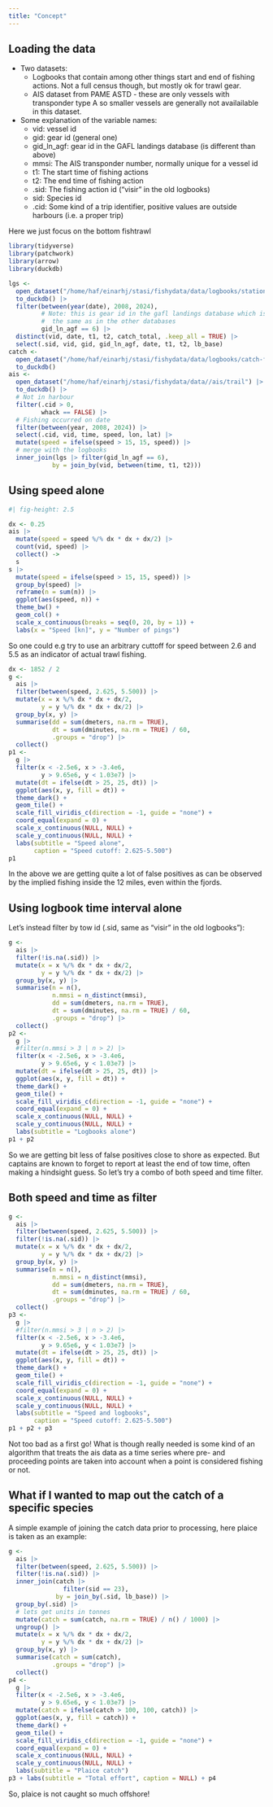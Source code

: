 ```yaml
---
title: "Concept"
---
```


## Loading the data

* Two datasets:
  * Logbooks that contain among other things start and end of fishing actions. Not a full census though, but mostly ok for trawl gear.
  * AIS dataset from PAME ASTD - these are only vessels with transponder type A so smaller vessels are generally not availailable in this dataset.
  
* Some explanation of the variable names:
  * vid: vessel id
  * gid: gear id (general one)
  * gid_ln_agf: gear id in the GAFL landings database (is different than above)
  * mmsi: The AIS transponder number, normally unique for a vessel id
  * t1: The start time of fishing actions
  * t2: The end time of fishing action
  * .sid: The fishing action id ("visir" in the old logbooks)
  * sid: Species id
  * .cid: Some kind of a trip identifier, positive values are outside harbours (i.e. a proper trip)
  
Here we just focus on the bottom fishtrawl

```r
library(tidyverse)
library(patchwork)
library(arrow)
library(duckdb)

lgs <- 
  open_dataset("/home/haf/einarhj/stasi/fishydata/data/logbooks/station-for-ais.parquet") |> 
  to_duckdb() |> 
  filter(between(year(date), 2008, 2024),
         # Note: this is gear id in the gafl landings database which is rarely
         #  the same as in the other databases
         gid_ln_agf == 6) |> 
  distinct(vid, date, t1, t2, catch_total, .keep_all = TRUE) |> 
  select(.sid, vid, gid, gid_ln_agf, date, t1, t2, lb_base)
catch <- 
  open_dataset("/home/haf/einarhj/stasi/fishydata/data/logbooks/catch-for-ais.parquet") |> 
  to_duckdb()
ais <- 
  open_dataset("/home/haf/einarhj/stasi/fishydata/data//ais/trail") |> 
  to_duckdb() |> 
  # Not in harbour
  filter(.cid > 0,
         whack == FALSE) |> 
  # Fishing occurred on date
  filter(between(year, 2008, 2024)) |> 
  select(.cid, vid, time, speed, lon, lat) |> 
  mutate(speed = ifelse(speed > 15, 15, speed)) |>  
  # merge with the logbooks
  inner_join(lgs |> filter(gid_ln_agf == 6),
            by = join_by(vid, between(time, t1, t2)))
```

## Using speed alone

```r
#| fig-height: 2.5

dx <- 0.25
ais |> 
  mutate(speed = speed %/% dx * dx + dx/2) |> 
  count(vid, speed) |> 
  collect() ->
  s
s |> 
  mutate(speed = ifelse(speed > 15, 15, speed)) |> 
  group_by(speed) |> 
  reframe(n = sum(n)) |>
  ggplot(aes(speed, n)) +
  theme_bw() +
  geom_col() +
  scale_x_continuous(breaks = seq(0, 20, by = 1)) +
  labs(x = "Speed [kn]", y = "Number of pings")
```

So one could e.g try to use an arbitrary cuttoff for speed between 2.6 and 5.5 as an indicator of actual trawl fishing.

```r
dx <- 1852 / 2
g <- 
  ais |> 
  filter(between(speed, 2.625, 5.500)) |> 
  mutate(x = x %/% dx * dx + dx/2,
         y = y %/% dx * dx + dx/2) |> 
  group_by(x, y) |> 
  summarise(dd = sum(dmeters, na.rm = TRUE),
            dt = sum(dminutes, na.rm = TRUE) / 60,
            .groups = "drop") |> 
  collect()
p1 <- 
  g |> 
  filter(x < -2.5e6, x > -3.4e6,
         y > 9.65e6, y < 1.03e7) |> 
  mutate(dt = ifelse(dt > 25, 25, dt)) |> 
  ggplot(aes(x, y, fill = dt)) +
  theme_dark() +
  geom_tile() +
  scale_fill_viridis_c(direction = -1, guide = "none") +
  coord_equal(expand = 0) +
  scale_x_continuous(NULL, NULL) +
  scale_y_continuous(NULL, NULL) +
  labs(subtitle = "Speed alone",
       caption = "Speed cutoff: 2.625-5.500")
p1
```

In the above we are getting quite a lot of false positives as can be observed by the implied fishing inside the 12 miles, even within the fjords.

## Using logbook time interval alone

Let's instead filter by tow id (.sid, same as "visir" in the old logbooks"):

```r
g <- 
  ais |> 
  filter(!is.na(.sid)) |> 
  mutate(x = x %/% dx * dx + dx/2,
         y = y %/% dx * dx + dx/2) |> 
  group_by(x, y) |> 
  summarise(n = n(),
            n.mmsi = n_distinct(mmsi),
            dd = sum(dmeters, na.rm = TRUE),
            dt = sum(dminutes, na.rm = TRUE) / 60,
            .groups = "drop") |> 
  collect()
p2 <- 
  g |> 
  #filter(n.mmsi > 3 | n > 2) |> 
  filter(x < -2.5e6, x > -3.4e6,
         y > 9.65e6, y < 1.03e7) |> 
  mutate(dt = ifelse(dt > 25, 25, dt)) |> 
  ggplot(aes(x, y, fill = dt)) +
  theme_dark() +
  geom_tile() +
  scale_fill_viridis_c(direction = -1, guide = "none") +
  coord_equal(expand = 0) +
  scale_x_continuous(NULL, NULL) +
  scale_y_continuous(NULL, NULL) +
  labs(subtitle = "Logbooks alone")
p1 + p2
```

So we are getting bit less of false positives close to shore as expected. But captains are known to forget to report at least the end of tow time, often making a hindsight guess. So let's try a combo of both speed and time filter.

## Both speed and time as filter

```r
g <- 
  ais |> 
  filter(between(speed, 2.625, 5.500)) |> 
  filter(!is.na(.sid)) |> 
  mutate(x = x %/% dx * dx + dx/2,
         y = y %/% dx * dx + dx/2) |> 
  group_by(x, y) |> 
  summarise(n = n(),
            n.mmsi = n_distinct(mmsi),
            dd = sum(dmeters, na.rm = TRUE),
            dt = sum(dminutes, na.rm = TRUE) / 60,
            .groups = "drop") |> 
  collect()
p3 <- 
  g |> 
  #filter(n.mmsi > 3 | n > 2) |> 
  filter(x < -2.5e6, x > -3.4e6,
         y > 9.65e6, y < 1.03e7) |> 
  mutate(dt = ifelse(dt > 25, 25, dt)) |> 
  ggplot(aes(x, y, fill = dt)) +
  theme_dark() +
  geom_tile() +
  scale_fill_viridis_c(direction = -1, guide = "none") +
  coord_equal(expand = 0) +
  scale_x_continuous(NULL, NULL) +
  scale_y_continuous(NULL, NULL) +
  labs(subtitle = "Speed and logbooks",
       caption = "Speed cutoff: 2.625-5.500")
p1 + p2 + p3
```

Not too bad as a first go! What is though really needed is some kind of an algorithm that treats the ais data as a time series where pre- and proceeding points are taken into account when a point is considered fishing or not.

## What if I wanted to map out the catch of a specific species

A simple example of joining the catch data prior to processing, here plaice is taken as an example:

```r
g <- 
  ais |> 
  filter(between(speed, 2.625, 5.500)) |> 
  filter(!is.na(.sid)) |> 
  inner_join(catch |> 
               filter(sid == 23),
             by = join_by(.sid, lb_base)) |> 
  group_by(.sid) |> 
  # lets get units in tonnes
  mutate(catch = sum(catch, na.rm = TRUE) / n() / 1000) |> 
  ungroup() |> 
  mutate(x = x %/% dx * dx + dx/2,
         y = y %/% dx * dx + dx/2) |> 
  group_by(x, y) |> 
  summarise(catch = sum(catch),
            .groups = "drop") |> 
  collect()
p4 <- 
  g |> 
  filter(x < -2.5e6, x > -3.4e6,
         y > 9.65e6, y < 1.03e7) |> 
  mutate(catch = ifelse(catch > 100, 100, catch)) |> 
  ggplot(aes(x, y, fill = catch)) +
  theme_dark() +
  geom_tile() +
  scale_fill_viridis_c(direction = -1, guide = "none") +
  coord_equal(expand = 0) +
  scale_x_continuous(NULL, NULL) +
  scale_y_continuous(NULL, NULL) +
  labs(subtitle = "Plaice catch")
p3 + labs(subtitle = "Total effort", caption = NULL) + p4
```

So, plaice is not caught so much offshore!

